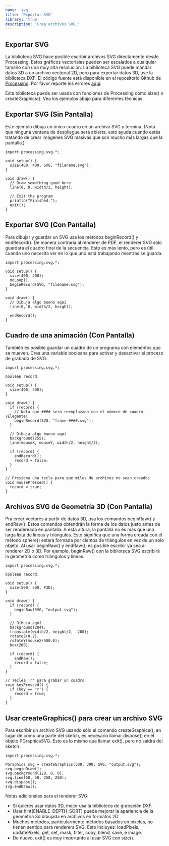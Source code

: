 ```yaml
---
name: 'svg'
title: 'Exportar SVG'
library: 'true'
description: 'Crea archivos SVG.'
---
```


## Exportar SVG

La biblioteca SVG hace posible escribir archivos SVG directamente desde Processing. Estos gráficos vectoriales pueden ser escalados a cualquier tamaño con una muy alta resolución. La biblioteca SVG puede mandar datos 3D a un archivo vectorial 2D, pero para exportar datos 3D, use la biblioteca DXF. El código fuente está disponible en el repositorio Github de [Processing](https://github.com/processing/processing/tree/master/java/libraries/svg). Por favor reporte los errores [aquí](https://github.com/processing/processing/issues).

Esta biblioteca puede ser usada con funciones de Processing como size() o createGraphics(). Vea los ejemplos abajo para diferentes técnicas.

## Exportar SVG (Sin Pantalla)

Este ejemplo dibuja un único cuadro en un archivo SVG y termina. (Nota que ninguna ventana de despliegue será abierta, esto ayuda cuando estás tratando de crear imágenes SVG masivas que son mucho más largas que la pantalla.)

```
import processing.svg.*;

void setup() {
  size(400, 400, SVG, "filename.svg");
}

void draw() {
  // Draw something good here
  line(0, 0, width/2, height);

  // Exit the program
  println("Finished.");
  exit();
}
```

## Exportar SVG (Con Pantalla)

Para dibujar y guardar un SVG usa los métodos beginRecord() y endRecord(). De manera contraria al renderer de PDF, el renderer SVG sólo guardará el cuadro final de la secuencia. Esto es más lento, pero es útil cuando uno necesita ver en lo que uno está trabajando mientras se guarda.

```
import processing.svg.*;

void setup() {
  size(400, 400);
  noLoop();
  beginRecord(SVG, "filename.svg");
}

void draw() {
  // Dibuja algo bueno aquí
  line(0, 0, width/2, height);

  endRecord();
}
```

## Cuadro de una animación (Con Pantalla)

También es posible guardar un cuadro de un programa con elementos que se mueven. Crea una variable booleana para activar y desactivar el proceso de grabado de SVG.

```
import processing.svg.*;

boolean record;

void setup() {
  size(400, 400);
}

void draw() {
  if (record) {
    // Nota que #### será reemplazado con el número de cuadro. ¡Elegante!
    beginRecord(SVG, "frame-####.svg");
  }

  // Dibuja algo bueno aquí
  background(255);
  line(mouseX, mouseY, width/2, height/2);

  if (record) {
    endRecord();
	record = false;
  }
}

// Presiona una tecla para que miles de archivos no sean creados
void mousePressed() {
  record = true;
}
```

## Archivos SVG de Geometría 3D (Con Pantalla)

Pra crear vectores a partir de datos 3D, usa los comandos beginRaw() y endRaw(). Estos comandos obtendrán la forma de los datos justo antes de ser rendereada en pantalla. A esta altura, la pantalla no es más que una larga lista de líneas y triángulos. Esto significa que una forma creada con el método sphere() estará formada por cientos de triángulos en vez de un solo objeto.
Al usar beginRaw() y endRaw(), es posible escribir ya sea al renderer 2D o 3D. Por ejemplo, beginRaw() con la biblioteca SVG escribirá la geometría como triángulos y líneas.

```
import processing.svg.*;

boolean record;

void setup() {
  size(500, 500, P3D);
}

void draw() {
  if (record) {
    beginRaw(SVG, "output.svg");
  }

  // Dibuja aquí
  background(204);
  translate(width/2, height/2, -200);
  rotateZ(0.2);
  rotateY(mouseX/500.0);
  box(200);

  if (record) {
    endRaw();
    record = false;
  }
}

// Teclea 'r' para grabar un cuadro
void keyPressed() {
  if (key == 'r') {
    record = true;
  }
}
```

## Usar createGraphics() para crear un archivo SVG

Para escribir un archivo SVG usando sólo el comando createGraphics(), en lugar de como una parte del sketch, es necesario llamar dispose() en el objeto PGraphicsSVG. Esto es lo mismo que llamar exit(), pero no saldrá del sketch.

```
import processing.svg.*;

PGraphics svg = createGraphics(300, 300, SVG, "output.svg");
svg.beginDraw();
svg.background(128, 0, 0);
svg.line(50, 50, 250, 250);
svg.dispose();
svg.endDraw();
```

Notas adicionales para el renderer SVG:

- Si quieres usar datos 3D, mejor usa la biblioteca de grabación DXF.
- Usar hint(ENABLE_DEPTH_SORT) puede mejorar la apariencia de la geometría 3d dibujada en archivos en formatos 2D.
- Muchos métodos, particularmente métodos basados en píxeles, no tienen sentido para renderers SVG. Esto incluyes: loadPixels, updatePixels, get, set, mask, filter, copy, blend, save, e image.
- De nuevo, exit() es muy importante al usar SVG con size().
